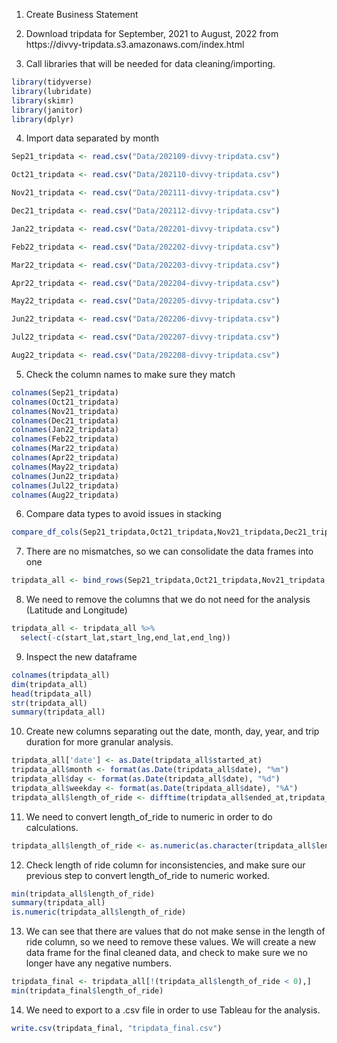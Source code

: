 1. Create Business Statement

2. Download tripdata for September, 2021 to August, 2022 from https://divvy-tripdata.s3.amazonaws.com/index.html

3. Call libraries that will be needed for data cleaning/importing.
```r
library(tidyverse)
library(lubridate)
library(skimr)
library(janitor)
library(dplyr)
```

4. Import data separated by month
```r
Sep21_tripdata <- read.csv("Data/202109-divvy-tripdata.csv")

Oct21_tripdata <- read.csv("Data/202110-divvy-tripdata.csv")

Nov21_tripdata <- read.csv("Data/202111-divvy-tripdata.csv")

Dec21_tripdata <- read.csv("Data/202112-divvy-tripdata.csv")

Jan22_tripdata <- read.csv("Data/202201-divvy-tripdata.csv")

Feb22_tripdata <- read.csv("Data/202202-divvy-tripdata.csv")

Mar22_tripdata <- read.csv("Data/202203-divvy-tripdata.csv")

Apr22_tripdata <- read.csv("Data/202204-divvy-tripdata.csv")

May22_tripdata <- read.csv("Data/202205-divvy-tripdata.csv")

Jun22_tripdata <- read.csv("Data/202206-divvy-tripdata.csv")

Jul22_tripdata <- read.csv("Data/202207-divvy-tripdata.csv")

Aug22_tripdata <- read.csv("Data/202208-divvy-tripdata.csv")
```

5. Check the column names to make sure they match
```r
colnames(Sep21_tripdata)
colnames(Oct21_tripdata)
colnames(Nov21_tripdata)
colnames(Dec21_tripdata)
colnames(Jan22_tripdata)
colnames(Feb22_tripdata)
colnames(Mar22_tripdata)
colnames(Apr22_tripdata)
colnames(May22_tripdata)
colnames(Jun22_tripdata)
colnames(Jul22_tripdata)
colnames(Aug22_tripdata)
```
6. Compare data types to avoid issues in stacking
```r
compare_df_cols(Sep21_tripdata,Oct21_tripdata,Nov21_tripdata,Dec21_tripdata,Jan22_tripdata,Feb22_tripdata,Mar22_tripdata,Apr22_tripdata,May22_tripdata,Jun22_tripdata,Jul22_tripdata,Aug22_tripdata, return="mismatch")
```
7. There are no mismatches, so we can consolidate the data frames into one
```r
tripdata_all <- bind_rows(Sep21_tripdata,Oct21_tripdata,Nov21_tripdata,Dec21_tripdata,Jan22_tripdata,Feb22_tripdata,Mar22_tripdata,Apr22_tripdata,May22_tripdata,Jun22_tripdata,Jul22_tripdata,Aug22_tripdata)
```

8. We need to remove the columns that we do not need for the analysis (Latitude and Longitude)
```r
tripdata_all <- tripdata_all %>% 
  select(-c(start_lat,start_lng,end_lat,end_lng))
```

9. Inspect the new dataframe
```r
colnames(tripdata_all)
dim(tripdata_all)
head(tripdata_all)
str(tripdata_all)
summary(tripdata_all)
```

10. Create new columns separating out the date, month, day, year, and trip duration for more granular analysis.
```r
tripdata_all['date'] <- as.Date(tripdata_all$started_at)
tripdata_all$month <- format(as.Date(tripdata_all$date), "%m")
tripdata_all$day <- format(as.Date(tripdata_all$date), "%d")
tripdata_all$weekday <- format(as.Date(tripdata_all$date), "%A")
tripdata_all$length_of_ride <- difftime(tripdata_all$ended_at,tripdata_all$started_at)
```

11. We need to convert length_of_ride to numeric in order to do calculations.
```r
tripdata_all$length_of_ride <- as.numeric(as.character(tripdata_all$length_of_ride))
```


12. Check length of ride column for inconsistencies, and make sure our previous step to convert length_of_ride to numeric worked.
```r
min(tripdata_all$length_of_ride)
summary(tripdata_all)
is.numeric(tripdata_all$length_of_ride)
```
13. We can see that there are values that do not make sense in the length of ride column, so we need to remove these values.  We will create a new data frame for the final cleaned data, and check to make sure we no longer have any negative numbers.
```r
tripdata_final <- tripdata_all[!(tripdata_all$length_of_ride < 0),]
min(tripdata_final$length_of_ride)
```

14. We need to export to a .csv file in order to use Tableau for the analysis.
```r
write.csv(tripdata_final, "tripdata_final.csv")
```

